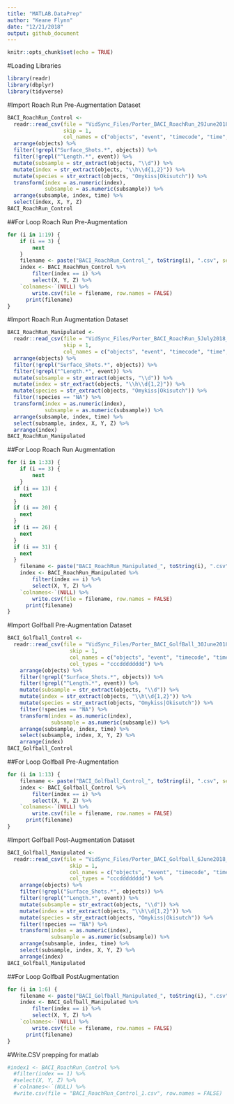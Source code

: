```yaml
---
title: "MATLAB.DataPrep"
author: "Keane Flynn"
date: "12/21/2018"
output: github_document
---
```


```r
knitr::opts_chunk$set(echo = TRUE)
```

#Loading Libraries
```r
library(readr)
library(dbplyr)
library(tidyverse)
```

#Import Roach Run Pre-Augmentation Dataset 
```r
BACI_RoachRun_Control <- 
  readr::read_csv(file = "VidSync_Files/Porter_BACI_RoachRun_29June2018_Part3.csv",
                  skip = 1,
                  col_names = c("objects", "event", "timecode", "time", "X", "Y", "Z", "pld_error", "projection_error", "nearest_camera_distance", "screen_coordinates")) %>%
  arrange(objects) %>%
  filter(!grepl("Surface_Shots.*", objects)) %>%
  filter(!grepl("^Length.*", event)) %>%
  mutate(subsample = str_extract(objects, "\\d")) %>%
  mutate(index = str_extract(objects, "\\h\\d{1,2}")) %>%
  mutate(species = str_extract(objects, "Omykiss|Okisutch")) %>%
  transform(index = as.numeric(index),
            subsample = as.numeric(subsample)) %>%
  arrange(subsample, index, time) %>%
  select(index, X, Y, Z)
BACI_RoachRun_Control
```

##For Loop Roach Run Pre-Augmentation
```r
for (i in 1:19) {
	if (i == 3) {
		next
	}
	filename <- paste("BACI_RoachRun_Control_", toString(i), ".csv", sep="")
	index <- BACI_RoachRun_Control %>%
		filter(index == i) %>%
		select(X, Y, Z) %>%
  	`colnames<-`(NULL) %>%
		write.csv(file = filename, row.names = FALSE) 
	  print(filename)
}
```

#Import Roach Run Augmentation Dataset 
```r
BACI_RoachRun_Manipulated <- 
  readr::read_csv(file = "VidSync_Files/Porter_BACI_RoachRun_5July2018_Part1.csv",
                  skip = 1,
                  col_names = c("objects", "event", "timecode", "time", "X", "Y", "Z", "pld_error", "projection_error", "nearest_camera_distance", "screen_coordinates")) %>%
  arrange(objects) %>%
  filter(!grepl("Surface_Shots.*", objects)) %>%
  filter(!grepl("^Length.*", event)) %>%
  mutate(subsample = str_extract(objects, "\\d")) %>%
  mutate(index = str_extract(objects, "\\h\\d{1,2}")) %>%
  mutate(species = str_extract(objects, "Omykiss|Okisutch")) %>%
  filter(!species == "NA") %>%
  transform(index = as.numeric(index),
            subsample = as.numeric(subsample)) %>%
  arrange(subsample, index, time) %>%
  select(subsample, index, X, Y, Z) %>%
  arrange(index)
BACI_RoachRun_Manipulated
```

##For Loop Roach Run Augmentation
```r
for (i in 1:33) {
	if (i == 3) {
		next
	}
  if (i == 13) {
    next
  }
  if (i == 20) {
    next
  }
  if (i == 26) {
    next
  }
  if (i == 31) {
    next
  }
	filename <- paste("BACI_RoachRun_Manipulated_", toString(i), ".csv", sep="")
	index <- BACI_RoachRun_Manipulated %>%
		filter(index == i) %>%
		select(X, Y, Z) %>%
  	`colnames<-`(NULL) %>%
		write.csv(file = filename, row.names = FALSE) 
	  print(filename)
}
```

#Import Golfball Pre-Augmentation Dataset
```r
BACI_Golfball_Control <-
  readr::read_csv(file = "VidSync_Files/Porter_BACI_GolfBall_30June2018_Part3.csv",
                    skip = 1,
                    col_names = c("objects", "event", "timecode", "time", "X", "Y", "Z", "pld_error", "projection_error", "nearest_camera_distance", "screen_coordinates"),
                    col_types = "cccdddddddd") %>%
    arrange(objects) %>%
    filter(!grepl("Surface_Shots.*", objects)) %>%
    filter(!grepl("^Length.*", event)) %>%
    mutate(subsample = str_extract(objects, "\\d")) %>%
    mutate(index = str_extract(objects, "\\h\\d{1,2}")) %>%
    mutate(species = str_extract(objects, "Omykiss|Okisutch")) %>%
    filter(!species == "NA") %>%
    transform(index = as.numeric(index),
              subsample = as.numeric(subsample)) %>%
    arrange(subsample, index, time) %>%
    select(subsample, index, X, Y, Z) %>%
    arrange(index)
BACI_Golfball_Control
```

##For Loop Golfball Pre-Augmentation
```r
for (i in 1:13) {
	filename <- paste("BACI_Golfball_Control_", toString(i), ".csv", sep="")
	index <- BACI_Golfball_Control %>%
		filter(index == i) %>%
		select(X, Y, Z) %>%
  	`colnames<-`(NULL) %>%
		write.csv(file = filename, row.names = FALSE) 
	  print(filename)
}
```

#Import Golfball Post-Augmentation Dataset
```r
BACI_Golfball_Manipulated <-
  readr::read_csv(file = "VidSync_Files/Porter_BACI_Golfball_6June2018_Part1.csv",
                    skip = 1,
                    col_names = c("objects", "event", "timecode", "time", "X", "Y", "Z", "pld_error", "projection_error", "nearest_camera_distance", "screen_coordinates"),
                    col_types = "cccdddddddd") %>%
    arrange(objects) %>%
    filter(!grepl("Surface_Shots.*", objects)) %>%
    filter(!grepl("^Length.*", event)) %>%
    mutate(subsample = str_extract(objects, "\\d")) %>%
    mutate(index = str_extract(objects, "\\h\\d{1,2}")) %>%
    mutate(species = str_extract(objects, "Omykiss|Okisutch")) %>%
    filter(!species == "NA") %>%
    transform(index = as.numeric(index),
              subsample = as.numeric(subsample)) %>%
    arrange(subsample, index, time) %>%
    select(subsample, index, X, Y, Z) %>%
    arrange(index)
BACI_Golfball_Manipulated
```

##For Loop Golfball PostAugmentation
```r
for (i in 1:6) {
	filename <- paste("BACI_Golfball_Manipulated_", toString(i), ".csv", sep="")
	index <- BACI_Golfball_Manipulated %>%
		filter(index == i) %>%
		select(X, Y, Z) %>%
  	`colnames<-`(NULL) %>%
		write.csv(file = filename, row.names = FALSE) 
	  print(filename)
}
```

#Write.CSV prepping for matlab
```r
#index1 <- BACI_RoachRun_Control %>%
  #filter(index == 1) %>%
  #select(X, Y, Z) %>%
  #`colnames<-`(NULL) %>%
  #write.csv(file = "BACI_RoachRun_Control_1.csv", row.names = FALSE)
```
